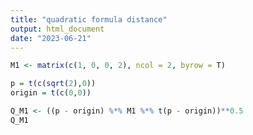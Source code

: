 ---
title: "quadratic formula distance"
output: html_document
date: "2023-06-21"
---

```{r}
M1 <- matrix(c(1, 0, 0, 2), ncol = 2, byrow = T)

p = t(c(sqrt(2),0))
origin = t(c(0,0))

Q_M1 <- ((p - origin) %*% M1 %*% t(p - origin))**0.5
Q_M1


```


